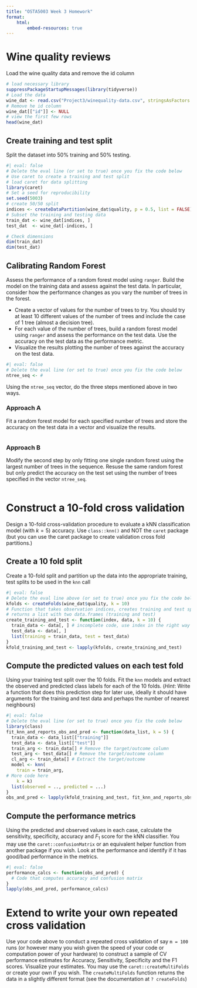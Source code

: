 ```yaml
---
title: "OSTA5003 Week 3 Homework"
format:
    html:
        embed-resources: true
---
```


# Wine quality reviews

Load the wine quality data and remove the id column

```r
# load necessary library
suppressPackageStartupMessages(library(tidyverse))
# Load the data
wine_dat <- read.csv("Project3/winequality-data.csv", stringsAsFactors = TRUE)
# Remove he id column
wine_dat[["id"]] <- NULL
# view the first few rows
head(wine_dat)
```

## Create training and test split

Split the dataset into 50% training and 50% testing.

```r
#| eval: false
# Delete the eval line (or set to true) once you fix the code below
# Use caret to create a training and test split
# load caret for data splitting
library(caret)
# Set a seed for reproducibility
set.seed(5003)
# create 50/50 split
indices <- createDataPartition(wine_dat$quality, p = 0.5, list = FALSE)
# Subset the training and testing data
train_dat <- wine_dat[indices, ]
test_dat  <- wine_dat[-indices, ]

# Check dimensions
dim(train_dat)
dim(test_dat)
```

## Calibrating Random Forest

Assess the performance of a random forest model using `ranger`. Build the model on the training data and assess against the test data. In particular, consider how the performance changes as you vary the number of trees in the forest.

* Create a vector of values for the number of trees to try. You should try at least 10 different values of the number of trees and include the case of 1 tree (almost a decision tree).
* For each value of the number of trees, build a random forest model using `ranger` and assess the performance on the test data. Use the accuracy on the test data as the performance metric.
* Visualize the results plotting the number of trees against the accuracy on the test data.

```r
#| eval: false
# Delete the eval line (or set to true) once you fix the code below
ntree_seq <- #
```

Using the `ntree_seq` vector, do the three steps mentioned above in two ways.

### Approach A

Fit a random forest model for each specified number of trees and store the accuracy on the test data in a vector and visualize the results.

```r

```

### Approach B

Modify the second step by only fitting one single random forest using the largest number of trees in the sequence. Resuse the same random forest but only predict the accuracy on the test set using the number of trees specified in the vector `ntree_seq`.

```r

```

# Construct a 10-fold cross validation

Design a 10-fold cross-validation procedure to evaluate a kNN classification model (with $k=5$) accuracy. Use `class::knn()` and NOT the `caret` package (but you can use the caret package to create validation cross fold partitions.)

## Create a 10 fold split

Create a 10-fold split and partition up the data into the appropriate training, test splits to be used in the `knn` call

```r
#| eval: false
# Delete the eval line above (or set to true) once you fix the code below
kfolds <- createFolds(wine_dat$quality, k = 10)
# Function that takes observation indices, creates training and test split
# returns a list with two data.frames (training and test)
create_training_and_test <- function(index, data, k = 10) {
  train_data <- data[, ] # incomplete code, use index in the right way
  test_data <- data[, ]
  list(training = train_data, test = test_data)
}
kfold_training_and_test <- lapply(kfolds, create_training_and_test)
```

## Compute the predicted values on each test fold

Using your training test split over the 10 folds. Fit the `knn` models and extract the observed and predicted class labels for each of the 10 folds. (_Hint_: Write a function that does this prediction step for later use, ideally it should have arguments for the training and test data and perhaps the number of nearest neighbours)

```r
#| eval: false
# Delete the eval line (or set to true) once you fix the code below
library(class)
fit_knn_and_reports_obs_and_pred <- function(data_list, k = 5) {
  train_data <- data_list[["training"]]
  test_data <- data_list[["test"]]
  train_arg <- train_data[] # Remove the target/outcome column
  test_arg <- test_data[] # Remove the target/outcome column
  cl_arg <- train_data[] # Extract the target/outcome
  model <- knn(
    train = train_arg,
# More code here
    k = k)
  list(observed = .., predicted = ...)
}
obs_and_pred <- lapply(kfold_training_and_test, fit_knn_and_reports_obs_and_pred)
```

## Compute the performance metrics

Using the predicted and observed values in each case, calculate the sensitivity, specificity, accuracy and $F_1$ score for the kNN classifier. You may use the `caret::confusionMatrix` or an equivalent helper function from another package if you wish. Look at the performance and identify if it has good/bad performance in the metrics.

```r
#| eval: false
performance_calcs <- function(obs_and_pred) {
  # Code that computes accuracy and confusion matrix
}
lapply(obs_and_pred, performance_calcs)
```

# Extend to write your own repeated cross validation

Use your code above to conduct a repeated cross validation of say `m = 100` runs (or however many you wish given the speed of your code or computation power of your hardware) to construct a sample of CV performance estimates for Accuracy, Sensitivity, Specificity and the F1 scores. Visualize your estimates. You may use the `caret::createMultiFolds` or create your own if you wish. The `createMultiFolds` function returns the data in a slightly different format (see the documentation at `? createFolds`)

```r

```
